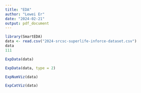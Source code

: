 ```yaml
---
title: "EDA"
author: "Lewei Er"
date: "2024-02-21"
output: pdf_document
---
```


```r
library(SmartEDA)
data <- read.csv("2024-srcsc-superlife-inforce-dataset.csv")
data
111
```

```r
ExpData(data)
```


```r
ExpData(data, type = 2)
```

```r
ExpNumViz(data)
```

```r
ExpCatViz(data)
```





